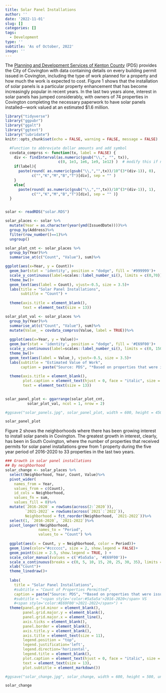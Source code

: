 ```yaml
---
title: Solar Panel Installations
author: ''
date: '2022-11-01'
slug: []
categories: []
tags:
  - Development
type: ''
subtitle: 'As of October, 2022'
image: ''
---
```


The [Planning and Development Services of Kenton County](https://www.pdskc.org/) (PDS) provides the City of Covington with data containing details on every building permit issued in Covington, including the type of work planned for a property and how much the work is expected to cost.  Figure 1 shows that the installation of solar panels is a particular property enhancement that has become increasingly popular in recent years.  In the last two years alone, interest in solar panels has jumped considerably, with owners of 74 properties in Covington completing the necessary paperwork to have solar panels installed---work valued at an estimated $1.6 million.


```r
library("tidyverse")
library("ggpubr")
library("ggalt")
library("ggtext")
library("lubridate")
knitr::opts_chunk$set(echo = FALSE, warning = FALSE, message = FALSE)

  #Function to abbreviate dollar amounts and add symbol
  covdata_comprss <- function(tx, label = FALSE) { 
    div <- findInterval(as.numeric(gsub("\\,", "", tx)), 
                        c(0, 1e3, 1e6, 1e9, 1e12) )  # modify this if negative numbers are possible
    if(label){
      paste(round( as.numeric(gsub("\\,","",tx))/10^(3*(div-1)), 0), 
            c("","K","M","B","T")[div], sep = "" )
    }
    else{
      paste(round( as.numeric(gsub("\\,","",tx))/10^(3*(div-1)), 1), 
            c("","K","M","B","T")[div], sep = "" )}
  }


solar <- readRDS("solar.RDS")


```




```r

solar_places <- solar %>%
  mutate(Year = as.character(year(ymd(IssuedDate))))%>%
  group_by(Address)%>%
  filter(row_number()==1)%>%
  ungroup()

solar_plot_cnt <- solar_places %>%
  group_by(Year)%>%
  summarise_at(c("Count", "Value"), sum)%>%

ggplot(aes(x=Year, y = Count))+
  geom_bar(stat = 'identity', position = "dodge", fill = '#999999')+
  scale_y_continuous(label=scales::label_number_si(), limits = c(0,70))+
  theme_bw()+
  geom_text(aes(label = Count), vjust=-0.5, size = 3.5)+
  labs(title = "Solar Panel Installations", 
       subtitle = "Count") +
  
  theme(axis.title = element_blank(),
        text = element_text(size = 13))

solar_plot_val <- solar_places %>%
  group_by(Year)%>%
  summarise_at(c("Count", "Value"), sum)%>%
  mutate(Value_ = covdata_comprss(Value, label = TRUE))%>%
  
  ggplot(aes(x=Year, y = Value))+
  geom_bar(stat = 'identity', position = "dodge", fill = '#E69F00')+
  scale_y_continuous(label=scales::label_number_si(), limits = c(0, 1500000))+
  theme_bw()+
  geom_text(aes(label = Value_), vjust=-0.5, size = 3.5)+
  labs(subtitle = "Estimated Value of Work",
       caption = paste("Source: PDS", "*Based on properties that were issued permits", sep = "\n"))+
  
  theme(axis.title = element_blank(),
        plot.caption = element_text(hjust = 0, face = "italic", size = 10),
        text = element_text(size = 13))
  

solar_panel_plot <- ggarrange(solar_plot_cnt,
          solar_plot_val, ncol = 1, nrow = 2)

#ggsave("solar_panels.jpg", solar_panel_plot, width = 600, height = 450, units = "px", dpi = 120)

solar_panel_plot

```


Figure 2 shows the neighborhoods where there has been growing interest to install solar panels in Covington.  The greatest growth in interest, clearly, has been in South Covington, where the number of properties that received permits for solar panel installations grew from 1 property during the five year period of 2016-2020 to 33 properties in the last two years.   



```r


### Growth in solar panel installations
## By neighborhood
solar_change <- solar_places %>%
  select(Neighborhood, Year, Count, Value)%>%
  pivot_wider(
    names_from = Year,
    values_from = c(Count),
    id_cols = Neighborhood,
    values_fn = sum,
    values_fill = 0)%>%
  mutate(`2016-2020` = rowSums(across(2:`2020`)),
         `2021-2022` = rowSums(across(`2021`:`2022`)),
         Neighborhood = fct_reorder(Neighborhood, `2021-2022`))%>%
  select(1, `2016-2020`, `2021-2022`)%>%
  pivot_longer(!Neighborhood,
               names_to = "Period",
               values_to = "Count") %>%
  
  ggplot(aes(x = Count, y = Neighborhood, color = Period))+
  geom_line(color="#cccccc", size = 2, show.legend = FALSE)+
  geom_point(size = 2.5, show.legend = TRUE, ) +
  scale_color_manual(values = c('#5a5a5a', '#E69F00'))+
  scale_x_continuous(breaks = c(0, 5, 10, 15, 20, 25, 30, 35), limits = c(0, 35))+
  xlab("Count")+
  theme_linedraw()+
  
  labs(
    title = "Solar Panel Installations",
    #subtitle = "Count of Properties Permitted",
    caption = paste("Source: PDS", "*Based on properties that were issued permits", sep = "\n"))+
    #subtitle = "<span style='color:#5a5a5a'>2016-2020</span> VS
    #<span style='color:#E69F00'>2021-2022</span>") +
  theme(panel.grid.minor = element_blank(),
        panel.grid.major.y = element_blank(),
        panel.grid.major.x = element_line(),
        axis.ticks = element_blank(),
        panel.border = element_blank(),
        axis.title.y = element_blank(),
        axis.title = element_text(size = 11),
        legend.position = "top",
        legend.justification='left',
        legend.direction='horizontal',
        legend.title = element_blank(),
        plot.caption = element_text(hjust = 0, face = "italic", size = 10),
        text = element_text(size = 13),
        plot.subtitle = element_markdown())

#ggsave("solar_change.jpg", solar_change, width = 600, height = 500, units = "px", dpi = 120)

solar_change

```



